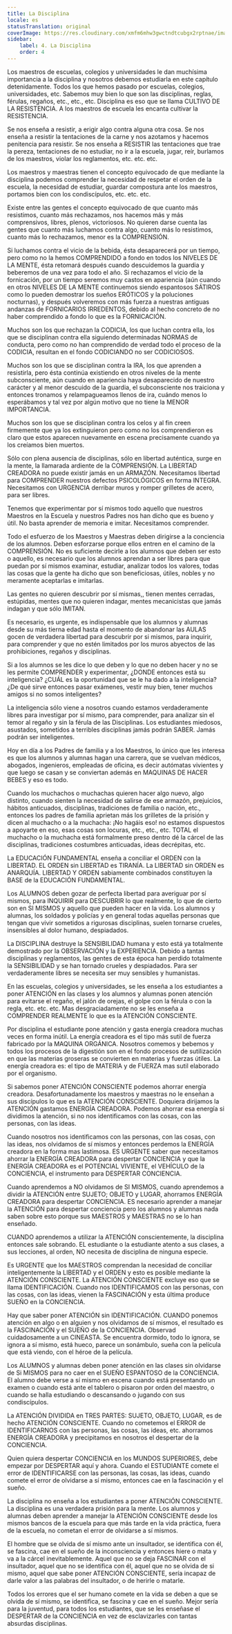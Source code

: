 ```yaml
---
title: La Disciplina
locale: es
statusTranslation: original
coverImage: https://res.cloudinary.com/xmfm6mhw3gwctndtcubgx2rptnae/image/upload/v1740337243/small_cover_educacion_fundamental_a051170f1c.webp
sidebar:
    label: 4. La Disciplina
    order: 4
---
```

Los maestros de escuelas, colegios y universidades le dan muchísima importancia a la disciplina y nosotros debemos estudiarla en este capítulo detenidamente. Todos los que hemos pasado por escuelas, colegios, universidades, etc. Sabemos muy bien lo que son las disciplinas, reglas, férulas, regaños, etc., etc., etc. Disciplina es eso que se llama CULTIVO DE LA RESISTENCIA. A los maestros de escuela les encanta cultivar la RESISTENCIA.

Se nos enseña a resistir, a erigir algo contra alguna otra cosa. Se nos enseña a resistir la tentaciones de la carne y nos azotamos y hacemos penitencia para resistir. Se nos enseña a RESISTIR las tentaciones que trae la pereza, tentaciones de no estudiar, no ir a la escuela, jugar, reír, burlamos de los maestros, violar los reglamentos, etc. etc. etc.

Los maestros y maestras tienen el concepto equivocado de que mediante la disciplina podemos comprender la necesidad de respetar el orden de la escuela, la necesidad de estudiar, guardar compostura ante los maestros, portamos bien con los condiscípulos, etc. etc. etc.

Existe entre las gentes el concepto equivocado de que cuanto más resistimos, cuanto más rechazamos, nos hacemos más y más comprensivos, libres, plenos, victoriosos. No quieren darse cuenta las gentes que cuanto más luchamos contra algo, cuanto más lo resistimos, cuanto más lo rechazamos, menor es la COMPRENSIÓN.

Si luchamos contra el vicio de la bebida, ésta desaparecerá por un tiempo, pero como no la hemos COMPRENDIDO a fondo en todos los NIVELES DE LA MENTE, ésta retomará después cuando descuidemos la guardia y beberemos de una vez para todo el año. Si rechazamos el vicio de la fornicación, por un tiempo seremos muy castos en apariencia (aún cuando en otros NIVELES DE LA MENTE continuemos siendo espantosos SÁTIROS como lo pueden demostrar los sueños ERÓTICOS y la poluciones nocturnas), y después volveremos con más fuerza a nuestras antiguas andanzas de FORNICARIOS IRREDENTOS, debido al hecho concreto de no haber comprendido a fondo lo que es la FORNICACIÓN.

Muchos son los que rechazan la CODICIA, los que luchan contra ella, los que se disciplinan contra ella siguiendo determinadas NORMAS de conducta, pero como no han comprendido de verdad todo el proceso de la CODICIA, resultan en el fondo CODICIANDO no ser CODICIOSOS.

Muchos son los que se disciplinan contra la IRA, los que aprenden a resistirla, pero ésta continúa existiendo en otros niveles de la mente subconsciente, aún cuando en apariencia haya desaparecido de nuestro carácter y al menor descuido de la guardia, el subconsciente nos traiciona y entonces tronamos y relampagueamos llenos de ira, cuándo menos lo esperábamos y tal vez por algún motivo que no tiene la MENOR IMPORTANCIA.

Muchos son los que se disciplinan contra los celos y al fin creen firmemente que ya los extinguieron pero como no los comprendieron es claro que estos aparecen nuevamente en escena precisamente cuando ya los creíamos bien muertos.

Sólo con plena ausencia de disciplinas, sólo en libertad auténtica, surge en la mente, la llamarada ardiente de la COMPRENSIÓN. La LIBERTAD CREADORA no puede existir jamás en un ARMAZÓN. Necesitamos libertad para COMPRENDER nuestros defectos PSICOLÓGICOS en forma INTEGRA. Necesitamos con URGENCIA derribar muros y romper grilletes de acero, para ser libres.

Tenemos que experimentar por sí mismos todo aquello que nuestros Maestros en la Escuela y nuestros Padres nos han dicho que es bueno y útil. No basta aprender de memoria e imitar. Necesitamos comprender.

Todo el esfuerzo de los Maestros y Maestras deben dirigirse a la conciencia de los alumnos. Deben esforzarse porque ellos entren en el camino de la COMPRENSIÓN. No es suficiente decirle a los alumnos que deben ser esto o aquello, es necesario que los alumnos aprendan a ser libres para que puedan por sí mismos examinar, estudiar, analizar todos los valores, todas las cosas que la gente ha dicho que son beneficiosas, útiles, nobles y no meramente aceptarlas e imitarlas.

Las gentes no quieren descubrir por sí mismas,, tienen mentes cerradas, estúpidas, mentes que no quieren indagar, mentes mecanicistas que jamás indagan y que sólo IMITAN.

Es necesario, es urgente, es indispensable que los alumnos y alumnas desde su más tierna edad hasta el momento de abandonar las AULAS gocen de verdadera libertad para descubrir por si mismos, para inquirir, para comprender y que no estén limitados por los muros abyectos de las prohibiciones, regaños y disciplinas.

Si a los alumnos se les dice lo que deben y lo que no deben hacer y no se les permite COMPRENDER y experimentar, ¿DONDE entonces está su inteligencia? ¿CUÁL es la oportunidad que se le ha dado a la inteligencia? ¿De qué sirve entonces pasar exámenes, vestir muy bien, tener muchos amigos si no somos inteligentes?

La inteligencia sólo viene a nosotros cuando estamos verdaderamente libres para investigar por sí mismo, para comprender, para analizar sin el temor al regaño y sin la férula de las Disciplinas. Los estudiantes miedosos, asustados, sometidos a terribles disciplinas jamás podrán SABER. Jamás podrán ser inteligentes.

Hoy en día a los Padres de familia y a los Maestros, lo único que les interesa es que los alumnos y alumnas hagan una carrera, que se vuelvan médicos, abogados, ingenieros, empleadas de oficina, es decir autómatas vivientes y que luego se casan y se conviertan además en MAQUINAS DE HACER BEBES y eso es todo.

Cuando los muchachos o muchachas quieren hacer algo nuevo, algo distinto, cuando sienten la necesidad de salirse de ese armazón, prejuicios, hábitos anticuados, disciplinas, tradiciones de familia o nación, etc., entonces los padres de familia aprietan más los grilletes de la prisión y dicen al muchacho o a la muchacha: ¡No hagáis eso! no estamos dispuestos a apoyarte en eso, esas cosas son locuras, etc., etc., etc. TOTAL el muchacho o la muchacha está formalmente preso dentro dé la cárcel de las disciplinas, tradiciones costumbres anticuadas, ideas decrépitas, etc.

La EDUCACIÓN FUNDAMENTAL enseña a conciliar el ORDEN con la LIBERTAD. EL ORDEN sin LIBERTAD es TIRANÍA. La LIBERTAD sin ORDEN es ANARQUÍA. LIBERTAD Y ORDEN sabiamente combinados constituyen la BASE de la EDUCACIÓN FUNDAMENTAL.

Los ALUMNOS deben gozar de perfecta libertad para averiguar por sí mismos, para INQUIRIR para DESCUBRIR lo que realmente, lo que de cierto son en SI MISMOS y aquello que pueden hacer en la vida. Los alumnos y alumnas, los soldados y policías y en general todas aquellas personas que tengan que vivir sometidos a rigurosas disciplinas, suelen tornarse crueles, insensibles al dolor humano, despiadados.

La DISCIPLINA destruye la SENSIBILIDAD humana y esto está ya totalmente demostrado por la OBSERVACIÓN y la EXPERIENCIA. Debido a tantas disciplinas y reglamentos, las gentes de esta época han perdido totalmente la SENSIBILIDAD y se han tornado crueles y despiadados. Para ser verdaderamente libres se necesita ser muy sensibles y humanistas.

En las escuelas, colegios y universidades, se les enseña a los estudiantes a poner ATENCIÓN en las clases y los alumnos y alumnas ponen atención para evitarse el regaño, el jalón de orejas, el golpe con la férula o con la regla, etc. etc. etc. Mas desgraciadamente no se les enseña a COMPRENDER REALMENTE lo que es la ATENCIÓN CONSCIENTE.

Por disciplina el estudiante pone atención y gasta energía creadora muchas veces en forma inútil. La energía creadora es el tipo más sutil de fuerza fabricado por la MAQUINA ORGÁNICA. Nosotros comemos y bebemos y todos los procesos de la digestión son en el fondo procesos de sutilización en que las materias groseras se convierten en materias y fuerzas útiles. La energía creadora es: el tipo de MATERIA y de FUERZA mas sutil elaborado por el organismo.

Si sabemos poner ATENCIÓN CONSCIENTE podemos ahorrar energía creadora. Desafortunadamente los maestros y maestras no le enseñan a sus discípulos lo que es la ATENCIÓN CONSCIENTE. Doquiera dirijamos la ATENCIÓN gastamos ENERGÍA CREADORA. Podemos ahorrar esa energía si dividimos la atención, si no nos identificamos con las cosas, con las personas, con las ideas.

Cuando nosotros nos identificamos con las personas, con las cosas, con las ideas, nos olvidamos de sí mismos y entonces perdemos la ENERGÍA creadora en la forma mas lastimosa. ES URGENTE saber que necesitamos ahorrar la ENERGÍA CREADORA para despertar CONCIENCIA y que la ENERGÍA CREADORA es el POTENCIAL VIVIENTE, el VEHÍCULO de la CONCIENCIA, el instrumento para DESPERTAR CONCIENCIA.

Cuando aprendemos a NO olvidamos de SI MISMOS, cuando aprendemos a dividir la ATENCIÓN entre SUJETO; OBJETO y LUGAR, ahorramos ENERGÍA CREADORA para despertar CONCIENCIA. ES necesario aprender a manejar la ATENCIÓN para despertar conciencia pero los alumnos y alumnas nada saben sobre esto porque sus MAESTROS y MAESTRAS no se lo han enseñado.

CUANDO aprendemos a utilizar la ATENCIÓN conscientemente, la disciplina entonces sale sobrando. EL estudiante o la estudiante atento a sus clases, a sus lecciones, al orden, NO necesita de disciplina de ninguna especie.

Es URGENTE que los MAESTROS comprendan la necesidad de conciliar inteligentemente la LIBERTAD y el ORDEN y esto es posible mediante la ATENCIÓN CONSCIENTE. La ATENCIÓN CONSCIENTE excluye eso que se llama IDENTIFICACIÓN. Cuando nos IDENTIFICAMOS con las personas, con las cosas, con las ideas, vienen la FASCINACIÓN y esta última produce SUEÑO en la CONCIENCIA.

Hay que saber poner ATENCIÓN sin IDENTIFICACIÓN. CUANDO ponemos atención en algo o en alguien y nos olvidamos de sí mismos, el resultado es la FASCINACIÓN y el SUEÑO de la CONCIENCIA. Observad cuidadosamente a un CINEASTA. Se encuentra dormido, todo lo ignora, se ignora a sí mismo, está hueco, parece un sonámbulo, sueña con la película que está viendo, con el héroe de la película.

Los ALUMNOS y alumnas deben poner atención en las clases sin olvidarse de Si MISMOS para no caer en el SUEÑO ESPANTOSO de la CONCIENCIA. El alumno debe verse a sí mismo en escena cuando está presentando un examen o cuando está ante el tablero o pisaron por orden del maestro, o cuando se halla estudiando o descansando o jugando con sus condiscípulos.

La ATENCIÓN DIVIDIDA en TRES PARTES: SUJETO, OBJETO, LUGAR, es de hecho ATENCIÓN CONSCIENTE. Cuando no cometemos el ERROR de IDENTIFICARNOS con las personas, las cosas, las ideas, etc. ahorramos ENERGÍA CREADORA y precipitamos en nosotros el despertar de la CONCIENCIA.

Quien quiera despertar CONCIENCIA en los MUNDOS SUPERIORES, debe empezar por DESPERTAR aquí y ahora. Cuando el ESTUDIANTE comete el error de IDENTIFICARSE con las personas, las cosas, las ideas, cuando comete el error de olvidarse a sí mismo, entonces cae en la fascinación y el sueño.

La disciplina no enseña a los estudiantes a poner ATENCIÓN CONSCIENTE. La disciplina es una verdadera prisión para la mente. Los alumnos y alumnas deben aprender a manejar la ATENCIÓN CONSCIENTE desde los mismos bancos de la escuela para que más tarde en la vida práctica, fuera de la escuela, no cometan el error de olvidarse a sí mismos.

El hombre que se olvida de sí mismo ante un insultador, se identifica con él, se fascina, cae en el sueño de la inconsciencia y entonces hiere o mata y va a la cárcel inevitablemente. Aquel que no se deja FASCINAR con el insultador, aquel que no se identifica con él, aquel que no se olvida de si mismo, aquel que sabe poner ATENCIÓN CONSCIENTE, sería incapaz de darle valor a las palabras del insultador, o de herirle o matarle.

Todos los errores que el ser humano comete en la vida se deben a que se olvida de sí mismo, se identifica, se fascina y cae en el sueño. Mejor sería para la juventud, para todos los estudiantes, que se les enseñase el DESPERTAR de la CONCIENCIA en vez de esclavizarles con tantas absurdas disciplinas.
